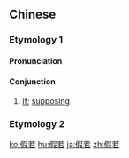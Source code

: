 ==Chinese==
{{zh-forms}}

===Etymology 1===

====Pronunciation====
{{zh-pron
|m=jiǎruò
|c=gaa2 joek6
|mn=xm,zz,tw:ká-nā/qz:ká-nǎ
|cat=con
}}

====Conjunction====
{{zh-con}}

# [[if]]; [[supposing]]

===Etymology 2===
{{zh-see|敢若|v}}

[[ko:假若]]
[[hu:假若]]
[[ja:假若]]
[[zh:假若]]